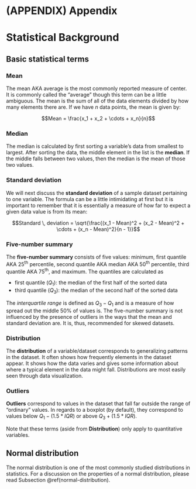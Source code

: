 \cleardoublepage

# (APPENDIX) Appendix {-}

# Statistical Background {#appendixA}

## Basic statistical terms

### Mean

The mean AKA average is the most commonly reported measure of center.  It is commonly called the "average" though this term can be a little ambiguous.  The mean is the sum of all of the data elements divided by how many elements there are. If we have $n$ data points, the mean is given by: 

$$Mean = \frac{x_1 + x_2 + \cdots + x_n}{n}$$

### Median

The median is calculated by first sorting a variable's data from smallest to largest.  After sorting the data, the middle element in the list is the **median**.  If the middle falls between two values, then the median is the mean of those two values.

### Standard deviation

We will next discuss the **standard deviation** of a sample dataset pertaining to one variable.  The formula can be a little intimidating at first but it is important to remember that it is essentially a measure of how far to expect a given data value is from its mean:

$$Standard \, deviation = \sqrt{\frac{(x_1 - Mean)^2 + (x_2 - Mean)^2 + \cdots + (x_n - Mean)^2}{n - 1}}$$

### Five-number summary

The **five-number summary** consists of five values:  minimum, first quantile AKA 25^th^ percentile, second quantile AKA median AKA 50^th^ percentile, third quantile AKA 75^th^, and maximum.  The quantiles are calculated as

- first quantile ($Q_1$): the median of the first half of the sorted data
- third quantile ($Q_3$): the median of the second half of the sorted data

The _interquartile range_ is defined as $Q_3 - Q_1$ and is a measure of how spread out the middle 50% of values is. The five-number summary is not influenced by the presence of outliers in the ways that the mean and standard deviation are.  It is, thus, recommended for skewed datasets.

### Distribution

The **distribution** of a variable/dataset corresponds to generalizing patterns in the dataset.  It often shows how frequently elements in the dataset appear.  It shows how the data varies and gives some information about where a typical element in the data might fall.  Distributions are most easily seen through data visualization.

### Outliers

**Outliers** correspond to values in the dataset that fall far outside the range of "ordinary" values.  In regards to a boxplot (by default), they correspond to values below $Q_1 - (1.5 * IQR)$ or above $Q_3 + (1.5 * IQR)$.

Note that these terms (aside from **Distribution**) only apply to quantitative variables.



## Normal distribution {#normal-curve}

The normal distribution is one of the most commonly studied distributions in statistics. For a discussion on the properties of a normal distribution, please read Subsection \@ref(normal-distribution).
